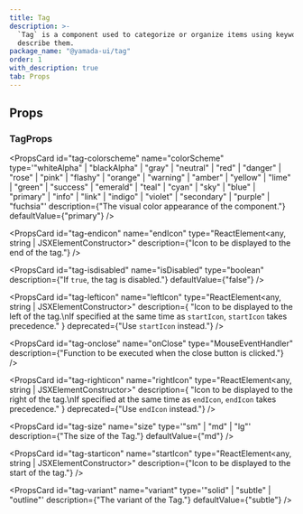 ```yaml
---
title: Tag
description: >-
  `Tag` is a component used to categorize or organize items using keywords that
  describe them.
package_name: "@yamada-ui/tag"
order: 1
with_description: true
tab: Props
---
```


## Props

### TagProps

<PropsCard id="tag-_accept" name="_accept" type="CSSUIObject" />

<PropsCard id="tag-_active" name="_active" type="CSSUIObject" />

<PropsCard id="tag-_after" name="_after" type="CSSUIObject" />

<PropsCard id="tag-_anylink" name="_anyLink" type="CSSUIObject" />

<PropsCard id="tag-_autofill" name="_autofill" type="CSSUIObject" />

<PropsCard id="tag-_backdrop" name="_backdrop" type="CSSUIObject" />

<PropsCard id="tag-_before" name="_before" type="CSSUIObject" />

<PropsCard id="tag-_between" name="_between" type="CSSUIObject" />

<PropsCard id="tag-_blank" name="_blank" type="CSSUIObject" />

<PropsCard id="tag-_checked" name="_checked" type="CSSUIObject" />

<PropsCard id="tag-_cue" name="_cue" type="CSSUIObject" />

<PropsCard id="tag-_cueregion" name="_cueRegion" type="CSSUIObject" />

<PropsCard id="tag-_dark" name="_dark" type="CSSUIObject" />

<PropsCard id="tag-_default" name="_default" type="CSSUIObject" />

<PropsCard id="tag-_disabled" name="_disabled" type="CSSUIObject" />

<PropsCard id="tag-_empty" name="_empty" type="CSSUIObject" />

<PropsCard id="tag-_enabled" name="_enabled" type="CSSUIObject" />

<PropsCard id="tag-_end" name="_end" type="CSSUIObject" />

<PropsCard id="tag-_even" name="_even" type="CSSUIObject" />

<PropsCard id="tag-_expanded" name="_expanded" type="CSSUIObject" />

<PropsCard id="tag-_fileselector" name="_fileSelector" type="CSSUIObject" />

<PropsCard id="tag-_filled" name="_filled" type="CSSUIObject" />

<PropsCard id="tag-_first" name="_first" type="CSSUIObject" />

<PropsCard id="tag-_firstletter" name="_firstLetter" type="CSSUIObject" />

<PropsCard id="tag-_firstline" name="_firstLine" type="CSSUIObject" />

<PropsCard id="tag-_focus" name="_focus" type="CSSUIObject" />

<PropsCard id="tag-_focusvisible" name="_focusVisible" type="CSSUIObject" />

<PropsCard id="tag-_focuswithin" name="_focusWithin" type="CSSUIObject" />

<PropsCard id="tag-_fullscreen" name="_fullScreen" type="CSSUIObject" />

<PropsCard id="tag-_grabbed" name="_grabbed" type="CSSUIObject" />

<PropsCard id="tag-_groupaccept" name="_groupAccept" type="CSSUIObject" />

<PropsCard id="tag-_groupactive" name="_groupActive" type="CSSUIObject" />

<PropsCard id="tag-_groupblank" name="_groupBlank" type="CSSUIObject" />

<PropsCard id="tag-_groupchecked" name="_groupChecked" type="CSSUIObject" />

<PropsCard id="tag-_groupdisabled" name="_groupDisabled" type="CSSUIObject" />

<PropsCard id="tag-_groupenabled" name="_groupEnabled" type="CSSUIObject" />

<PropsCard id="tag-_groupexpanded" name="_groupExpanded" type="CSSUIObject" />

<PropsCard id="tag-_groupfocus" name="_groupFocus" type="CSSUIObject" />

<PropsCard
  id="tag-_groupfocusvisible"
  name="_groupFocusVisible"
  type="CSSUIObject"
/>

<PropsCard
  id="tag-_groupfocuswithin"
  name="_groupFocusWithin"
  type="CSSUIObject"
/>

<PropsCard id="tag-_groupgrabbed" name="_groupGrabbed" type="CSSUIObject" />

<PropsCard
  id="tag-_grouphorizontal"
  name="_groupHorizontal"
  type="CSSUIObject"
/>

<PropsCard id="tag-_grouphover" name="_groupHover" type="CSSUIObject" />

<PropsCard id="tag-_groupidle" name="_groupIdle" type="CSSUIObject" />

<PropsCard id="tag-_groupinvalid" name="_groupInvalid" type="CSSUIObject" />

<PropsCard id="tag-_grouploaded" name="_groupLoaded" type="CSSUIObject" />

<PropsCard id="tag-_grouploading" name="_groupLoading" type="CSSUIObject" />

<PropsCard id="tag-_groupoptional" name="_groupOptional" type="CSSUIObject" />

<PropsCard
  id="tag-_groupplaceholdershown"
  name="_groupPlaceholderShown"
  type="CSSUIObject"
/>

<PropsCard id="tag-_grouppressed" name="_groupPressed" type="CSSUIObject" />

<PropsCard id="tag-_groupreadonly" name="_groupReadOnly" type="CSSUIObject" />

<PropsCard id="tag-_groupreadwrite" name="_groupReadWrite" type="CSSUIObject" />

<PropsCard id="tag-_groupreject" name="_groupReject" type="CSSUIObject" />

<PropsCard id="tag-_grouprequired" name="_groupRequired" type="CSSUIObject" />

<PropsCard id="tag-_groupselected" name="_groupSelected" type="CSSUIObject" />

<PropsCard
  id="tag-_groupuserinvalid"
  name="_groupUserInvalid"
  type="CSSUIObject"
/>

<PropsCard id="tag-_groupvalid" name="_groupValid" type="CSSUIObject" />

<PropsCard id="tag-_groupvertical" name="_groupVertical" type="CSSUIObject" />

<PropsCard id="tag-_hidden" name="_hidden" type="CSSUIObject" />

<PropsCard id="tag-_holiday" name="_holiday" type="CSSUIObject" />

<PropsCard id="tag-_horizontal" name="_horizontal" type="CSSUIObject" />

<PropsCard id="tag-_hover" name="_hover" type="CSSUIObject" />

<PropsCard id="tag-_idle" name="_idle" type="CSSUIObject" />

<PropsCard id="tag-_indeterminate" name="_indeterminate" type="CSSUIObject" />

<PropsCard id="tag-_inrange" name="_inRange" type="CSSUIObject" />

<PropsCard id="tag-_invalid" name="_invalid" type="CSSUIObject" />

<PropsCard id="tag-_last" name="_last" type="CSSUIObject" />

<PropsCard id="tag-_light" name="_light" type="CSSUIObject" />

<PropsCard id="tag-_link" name="_link" type="CSSUIObject" />

<PropsCard id="tag-_loaded" name="_loaded" type="CSSUIObject" />

<PropsCard id="tag-_loading" name="_loading" type="CSSUIObject" />

<PropsCard id="tag-_marker" name="_marker" type="CSSUIObject" />

<PropsCard id="tag-_mediadark" name="_mediaDark" type="CSSUIObject" />

<PropsCard id="tag-_medialight" name="_mediaLight" type="CSSUIObject" />

<PropsCard
  id="tag-_mediareducemotion"
  name="_mediaReduceMotion"
  type="CSSUIObject"
/>

<PropsCard id="tag-_modal" name="_modal" type="CSSUIObject" />

<PropsCard id="tag-_nativeactive" name="_nativeActive" type="CSSUIObject" />

<PropsCard id="tag-_nativechecked" name="_nativeChecked" type="CSSUIObject" />

<PropsCard id="tag-_nativedisabled" name="_nativeDisabled" type="CSSUIObject" />

<PropsCard id="tag-_nativefocus" name="_nativeFocus" type="CSSUIObject" />

<PropsCard
  id="tag-_nativefocusvisible"
  name="_nativeFocusVisible"
  type="CSSUIObject"
/>

<PropsCard
  id="tag-_nativefocuswithin"
  name="_nativeFocusWithin"
  type="CSSUIObject"
/>

<PropsCard id="tag-_nativehidden" name="_nativeHidden" type="CSSUIObject" />

<PropsCard id="tag-_nativehover" name="_nativeHover" type="CSSUIObject" />

<PropsCard id="tag-_nativereadonly" name="_nativeReadOnly" type="CSSUIObject" />

<PropsCard id="tag-_nativetarget" name="_nativeTarget" type="CSSUIObject" />

<PropsCard id="tag-_nativevalid" name="_nativeValid" type="CSSUIObject" />

<PropsCard id="tag-_notfirst" name="_notFirst" type="CSSUIObject" />

<PropsCard id="tag-_notlast" name="_notLast" type="CSSUIObject" />

<PropsCard id="tag-_nottarget" name="_notTarget" type="CSSUIObject" />

<PropsCard id="tag-_odd" name="_odd" type="CSSUIObject" />

<PropsCard id="tag-_only" name="_only" type="CSSUIObject" />

<PropsCard id="tag-_optional" name="_optional" type="CSSUIObject" />

<PropsCard id="tag-_outrange" name="_outRange" type="CSSUIObject" />

<PropsCard id="tag-_outside" name="_outside" type="CSSUIObject" />

<PropsCard id="tag-_paused" name="_paused" type="CSSUIObject" />

<PropsCard id="tag-_peeraccept" name="_peerAccept" type="CSSUIObject" />

<PropsCard id="tag-_peeractive" name="_peerActive" type="CSSUIObject" />

<PropsCard id="tag-_peerblank" name="_peerBlank" type="CSSUIObject" />

<PropsCard id="tag-_peerchecked" name="_peerChecked" type="CSSUIObject" />

<PropsCard id="tag-_peerdisabled" name="_peerDisabled" type="CSSUIObject" />

<PropsCard id="tag-_peerenabled" name="_peerEnabled" type="CSSUIObject" />

<PropsCard id="tag-_peerexpanded" name="_peerExpanded" type="CSSUIObject" />

<PropsCard id="tag-_peerfocus" name="_peerFocus" type="CSSUIObject" />

<PropsCard
  id="tag-_peerfocusvisible"
  name="_peerFocusVisible"
  type="CSSUIObject"
/>

<PropsCard
  id="tag-_peerfocuswithin"
  name="_peerFocusWithin"
  type="CSSUIObject"
/>

<PropsCard id="tag-_peergrabbed" name="_peerGrabbed" type="CSSUIObject" />

<PropsCard id="tag-_peerhorizontal" name="_peerHorizontal" type="CSSUIObject" />

<PropsCard id="tag-_peerhover" name="_peerHover" type="CSSUIObject" />

<PropsCard id="tag-_peeridle" name="_peerIdle" type="CSSUIObject" />

<PropsCard id="tag-_peerinvalid" name="_peerInvalid" type="CSSUIObject" />

<PropsCard id="tag-_peerloaded" name="_peerLoaded" type="CSSUIObject" />

<PropsCard id="tag-_peerloading" name="_peerLoading" type="CSSUIObject" />

<PropsCard id="tag-_peeroptional" name="_peerOptional" type="CSSUIObject" />

<PropsCard
  id="tag-_peerplaceholdershown"
  name="_peerPlaceholderShown"
  type="CSSUIObject"
/>

<PropsCard id="tag-_peerpressed" name="_peerPressed" type="CSSUIObject" />

<PropsCard id="tag-_peerreadonly" name="_peerReadOnly" type="CSSUIObject" />

<PropsCard id="tag-_peerreadwrite" name="_peerReadWrite" type="CSSUIObject" />

<PropsCard id="tag-_peerreject" name="_peerReject" type="CSSUIObject" />

<PropsCard id="tag-_peerrequired" name="_peerRequired" type="CSSUIObject" />

<PropsCard id="tag-_peerselected" name="_peerSelected" type="CSSUIObject" />

<PropsCard
  id="tag-_peeruserinvalid"
  name="_peerUserInvalid"
  type="CSSUIObject"
/>

<PropsCard id="tag-_peervalid" name="_peerValid" type="CSSUIObject" />

<PropsCard id="tag-_peervertical" name="_peerVertical" type="CSSUIObject" />

<PropsCard id="tag-_picture" name="_picture" type="CSSUIObject" />

<PropsCard id="tag-_placeholder" name="_placeholder" type="CSSUIObject" />

<PropsCard
  id="tag-_placeholdershown"
  name="_placeholderShown"
  type="CSSUIObject"
/>

<PropsCard id="tag-_playing" name="_playing" type="CSSUIObject" />

<PropsCard id="tag-_pressed" name="_pressed" type="CSSUIObject" />

<PropsCard id="tag-_print" name="_print" type="CSSUIObject" />

<PropsCard id="tag-_readonly" name="_readOnly" type="CSSUIObject" />

<PropsCard id="tag-_readwrite" name="_readWrite" type="CSSUIObject" />

<PropsCard id="tag-_reject" name="_reject" type="CSSUIObject" />

<PropsCard id="tag-_required" name="_required" type="CSSUIObject" />

<PropsCard id="tag-_ripple" name="_ripple" type="CSSUIObject" />

<PropsCard id="tag-_scrollbar" name="_scrollbar" type="CSSUIObject" />

<PropsCard
  id="tag-_scrollbarbutton"
  name="_scrollbarButton"
  type="CSSUIObject"
/>

<PropsCard
  id="tag-_scrollbarcorner"
  name="_scrollbarCorner"
  type="CSSUIObject"
/>

<PropsCard id="tag-_scrollbarthumb" name="_scrollbarThumb" type="CSSUIObject" />

<PropsCard id="tag-_scrollbartrack" name="_scrollbarTrack" type="CSSUIObject" />

<PropsCard
  id="tag-_scrollbartrackpiece"
  name="_scrollbarTrackPiece"
  type="CSSUIObject"
/>

<PropsCard id="tag-_selected" name="_selected" type="CSSUIObject" />

<PropsCard id="tag-_selection" name="_selection" type="CSSUIObject" />

<PropsCard id="tag-_start" name="_start" type="CSSUIObject" />

<PropsCard id="tag-_target" name="_target" type="CSSUIObject" />

<PropsCard id="tag-_today" name="_today" type="CSSUIObject" />

<PropsCard id="tag-_userinvalid" name="_userInvalid" type="CSSUIObject" />

<PropsCard id="tag-_valid" name="_valid" type="CSSUIObject" />

<PropsCard id="tag-_vertical" name="_vertical" type="CSSUIObject" />

<PropsCard id="tag-_visited" name="_visited" type="CSSUIObject" />

<PropsCard id="tag-_weekend" name="_weekend" type="CSSUIObject" />

<PropsCard
  id="tag-colorscheme"
  name="colorScheme"
  type='"whiteAlpha" | "blackAlpha" | "gray" | "neutral" | "red" | "danger" | "rose" | "pink" | "flashy" | "orange" | "warning" | "amber" | "yellow" | "lime" | "green" | "success" | "emerald" | "teal" | "cyan" | "sky" | "blue" | "primary" | "info" | "link" | "indigo" | "violet" | "secondary" | "purple" | "fuchsia"'
  description={"The visual color appearance of the component."}
  defaultValue={"primary"}
/>

<PropsCard
  id="tag-endicon"
  name="endIcon"
  type="ReactElement<any, string | JSXElementConstructor<any>>"
  description={"Icon to be displayed to the end of the tag."}
/>

<PropsCard
  id="tag-isdisabled"
  name="isDisabled"
  type="boolean"
  description={"If `true`, the tag is disabled."}
  defaultValue={"false"}
/>

<PropsCard
  id="tag-lefticon"
  name="leftIcon"
  type="ReactElement<any, string | JSXElementConstructor<any>>"
  description={
    "Icon to be displayed to the left of the tag.\nIf specified at the same time as `startIcon`, `startIcon` takes precedence."
  }
  deprecated={"Use `startIcon` instead."}
/>

<PropsCard
  id="tag-onclose"
  name="onClose"
  type="MouseEventHandler<HTMLElement>"
  description={"Function to be executed when the close button is clicked."}
/>

<PropsCard
  id="tag-righticon"
  name="rightIcon"
  type="ReactElement<any, string | JSXElementConstructor<any>>"
  description={
    "Icon to be displayed to the right of the tag.\nIf specified at the same time as `endIcon`, `endIcon` takes precedence."
  }
  deprecated={"Use `endIcon` instead."}
/>

<PropsCard
  id="tag-size"
  name="size"
  type='"sm" | "md" | "lg"'
  description={"The size of the Tag."}
  defaultValue={"md"}
/>

<PropsCard
  id="tag-starticon"
  name="startIcon"
  type="ReactElement<any, string | JSXElementConstructor<any>>"
  description={"Icon to be displayed to the start of the tag."}
/>

<PropsCard
  id="tag-variant"
  name="variant"
  type='"solid" | "subtle" | "outline"'
  description={"The variant of the Tag."}
  defaultValue={"subtle"}
/>
